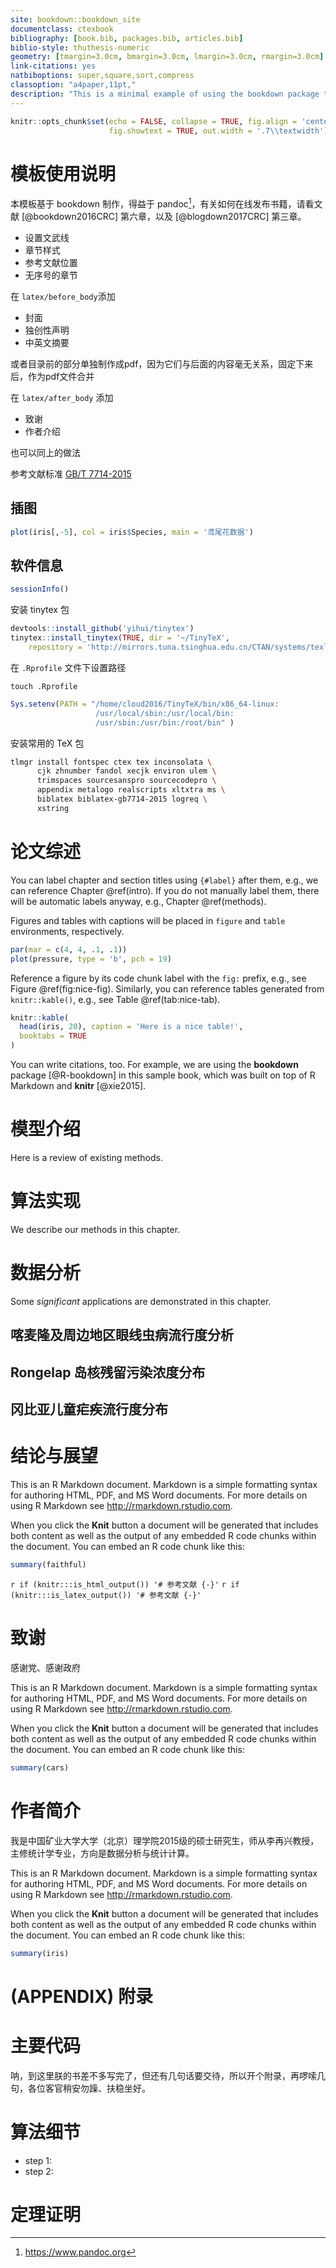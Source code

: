 ```yaml
--- 
site: bookdown::bookdown_site
documentclass: ctexbook
bibliography: [book.bib, packages.bib, articles.bib]
biblio-style: thuthesis-numeric
geometry: [tmargin=3.0cm, bmargin=3.0cm, lmargin=3.0cm, rmargin=3.0cm]
link-citations: yes
natbiboptions: super,square,sort,compress
classoption: "a4paper,11pt,"
description: "This is a minimal example of using the bookdown package to write a book. The output format for this example is bookdown::gitbook."
---
```


```r
knitr::opts_chunk$set(echo = FALSE, collapse = TRUE, fig.align = 'center',
                      fig.showtext = TRUE, out.width = '.7\\textwidth')
```


# 模板使用说明

本模板基于 bookdown 制作，得益于 pandoc^[<https://www.pandoc.org>]，有关如何在线发布书籍，请看文献 [@bookdown2016CRC] 第六章，以及 [@blogdown2017CRC] 第三章。

- 设置文武线
- 章节样式
- 参考文献位置
- 无序号的章节


在 `latex/before_body`添加

- 封面 
- 独创性声明
- 中英文摘要

或者目录前的部分单独制作成pdf，因为它们与后面的内容毫无关系，固定下来后，作为pdf文件合并

在 `latex/after_body` 添加

- 致谢
- 作者介绍

也可以同上的做法

参考文献标准 [GB/T 7714-2015](https://github.com/Haixing-Hu/GBT7714-2005-BibTeX-Style/files/153951/GBT.7714-2015.pdf)

## 插图

```r
plot(iris[,-5], col = iris$Species, main = '鸢尾花数据')
```


## 软件信息

```r
sessionInfo()
```


安装 tinytex 包

```r
devtools::install_github('yihui/tinytex')
tinytex::install_tinytex(TRUE, dir = '~/TinyTeX', 
    repository = 'http://mirrors.tuna.tsinghua.edu.cn/CTAN/systems/texlive/tlnet' )
```

在 `.Rprofile` 文件下设置路径

```
touch .Rprofile
```

```r
Sys.setenv(PATH = "/home/cloud2016/TinyTeX/bin/x86_64-linux:
                   /usr/local/sbin:/usr/local/bin:
                   /usr/sbin:/usr/bin:/root/bin" )
```

安装常用的 TeX 包

```bash
tlmgr install fontspec ctex tex inconsolata \
      cjk zhnumber fandol xecjk environ ulem \
      trimspaces sourcesanspro sourcecodepro \
      appendix metalogo realscripts xltxtra ms \
      biblatex biblatex-gb7714-2015 logreq \
      xstring
```


<!--chapter:end:index.Rmd-->

# 论文综述 {#intro}

You can label chapter and section titles using `{#label}` after them, e.g., we can reference Chapter \@ref(intro). If you do not manually label them, there will be automatic labels anyway, e.g., Chapter \@ref(methods).

Figures and tables with captions will be placed in `figure` and `table` environments, respectively.

```r
par(mar = c(4, 4, .1, .1))
plot(pressure, type = 'b', pch = 19)
```

Reference a figure by its code chunk label with the `fig:` prefix, e.g., see Figure \@ref(fig:nice-fig). Similarly, you can reference tables generated from `knitr::kable()`, e.g., see Table \@ref(tab:nice-tab).

```r
knitr::kable(
  head(iris, 20), caption = 'Here is a nice table!',
  booktabs = TRUE
)
```

You can write citations, too. For example, we are using the **bookdown** package [@R-bookdown] in this sample book, which was built on top of R Markdown and **knitr** [@xie2015].



<!--chapter:end:01-intro.Rmd-->

# 模型介绍

Here is a review of existing methods.

<!--chapter:end:02-literature.Rmd-->

# 算法实现 {#methods}

We describe our methods in this chapter.

<!--chapter:end:03-method.Rmd-->

# 数据分析

Some _significant_ applications are demonstrated in this chapter.

## 喀麦隆及周边地区眼线虫病流行度分析

## Rongelap 岛核残留污染浓度分布

## 冈比亚儿童疟疾流行度分布

<!--chapter:end:04-application.Rmd-->

# 结论与展望 {#summary}

This is an R Markdown document. Markdown is a simple formatting syntax for authoring HTML, PDF, and MS Word documents. For more details on using R Markdown see <http://rmarkdown.rstudio.com>.

When you click the **Knit** button a document will be generated that includes both content as well as the output of any embedded R code chunks within the document. You can embed an R code chunk like this:

```r
summary(faithful)
```


<!--chapter:end:05-summary.Rmd-->

`r if (knitr:::is_html_output()) '# 参考文献 {-}'`
`r if (knitr:::is_latex_output()) '# 参考文献 {-}'`

<!--chapter:end:06-references.Rmd-->

# 致谢 {#ack .unnumbered}

感谢党、感谢政府

This is an R Markdown document. Markdown is a simple formatting syntax for authoring HTML, PDF, and MS Word documents. For more details on using R Markdown see <http://rmarkdown.rstudio.com>.

When you click the **Knit** button a document will be generated that includes both content as well as the output of any embedded R code chunks within the document. You can embed an R code chunk like this:

```r
summary(cars)
```


<!--chapter:end:07-thanks.Rmd-->

# 作者简介 {#author .unnumbered}

我是中国矿业大学大学（北京）理学院2015级的硕士研究生，师从李再兴教授，主修统计学专业，方向是数据分析与统计计算。

This is an R Markdown document. Markdown is a simple formatting syntax for authoring HTML, PDF, and MS Word documents. For more details on using R Markdown see <http://rmarkdown.rstudio.com>.

When you click the **Knit** button a document will be generated that includes both content as well as the output of any embedded R code chunks within the document. You can embed an R code chunk like this:

```r
summary(iris)
```


<!--chapter:end:08-author.Rmd-->

\cleardoublepage 

# (APPENDIX) 附录 {-}

# 主要代码 {#sound}

呐，到这里朕的书差不多写完了，但还有几句话要交待，所以开个附录，再啰嗦几句，各位客官稍安勿躁、扶稳坐好。

# 算法细节

- step 1:
- step 2:

# 定理证明

<!--chapter:end:09-appendix.Rmd-->

